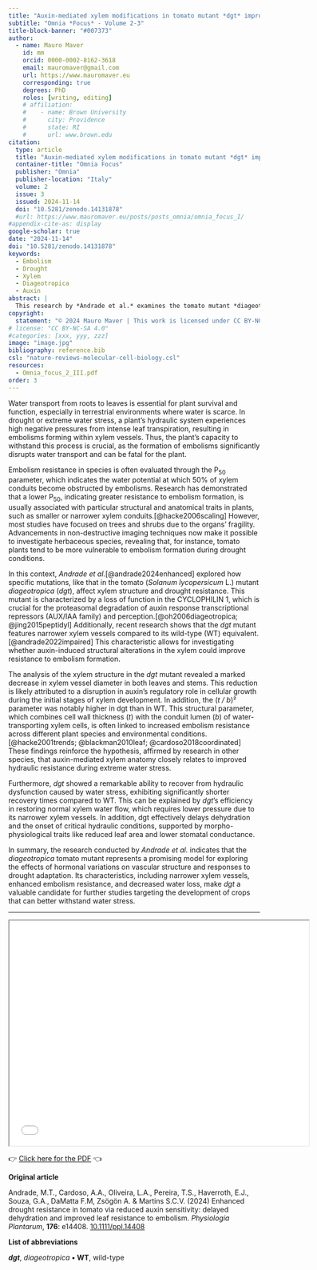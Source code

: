 ```yaml
---
title: "Auxin-mediated xylem modifications in tomato mutant *dgt* improve drought resistance and hydraulic recovery"
subtitle: "Omnia *Focus* - Volume 2-3"
title-block-banner: "#007373"
author:
  - name: Mauro Maver
    id: mm
    orcid: 0000-0002-8162-3618
    email: mauromaver@gmail.com
    url: https://www.mauromaver.eu
    corresponding: true
    degrees: PhD
    roles: [writing, editing]
    # affiliation: 
    #    - name: Brown University
    #      city: Providence
    #      state: RI
    #      url: www.brown.edu
citation:
  type: article
  title: "Auxin-mediated xylem modifications in tomato mutant *dgt* improve drought resistance and hydraulic recovery"
  container-title: "Omnia Focus"
  publisher: "Omnia"
  publisher-location: "Italy"
  volume: 2
  issue: 3
  issued: 2024-11-14
  doi: "10.5281/zenodo.14131878"
  #url: https://www.mauromaver.eu/posts/posts_omnia/omnia_focus_I/
#appendix-cite-as: display
google-scholar: true
date: "2024-11-14"
doi: "10.5281/zenodo.14131878"
keywords:
  - Embolism
  - Drought
  - Xylem
  - Diageotropica
  - Auxin
abstract: |
  This research by *Andrade et al.* examines the tomato mutant *diageotropica* (*dgt*) and uncovers how auxin-induced structural alterations in its xylem boost resistance to embolism and enhance recovery from water stress. These results emphasize *dgt*'s promise as a model for cultivating crops with improved drought resilience.
copyright:
  statement: "© 2024 Mauro Maver | This work is licensed under CC BY-NC-SA 4.0"
# license: "CC BY-NC-SA 4.0"
#categories: [xxx, yyy, zzz]
image: "image.jpg"
bibliography: reference.bib
csl: "nature-reviews-molecular-cell-biology.csl"
resources: 
  - Omnia_focus_2_III.pdf
order: 3
---
```


::: drop-cap
Water transport from roots to leaves is essential for plant survival and function, especially in terrestrial environments where water is scarce. In drought or extreme water stress, a plant’s hydraulic system experiences high negative pressures from intense leaf transpiration, resulting in embolisms forming within xylem vessels. Thus, the plant's capacity to withstand this process is crucial, as the formation of embolisms significantly disrupts water transport and can be fatal for the plant.
:::

Embolism resistance in species is often evaluated through the P<sub>50</sub> parameter, which indicates the water potential at which 50% of xylem conduits become obstructed by embolisms. Research has demonstrated that a lower P<sub>50</sub>, indicating greater resistance to embolism formation, is usually associated with particular structural and anatomical traits in plants, such as smaller or narrower xylem conduits.[@hacke2006scaling] However, most studies have focused on trees and shrubs due to the organs' fragility. Advancements in non-destructive imaging techniques now make it possible to investigate herbaceous species, revealing that, for instance, tomato plants tend to be more vulnerable to embolism formation during drought conditions.

In this context, *Andrade et al.*[@andrade2024enhanced] explored how specific mutations, like that in the tomato (*Solanum lycopersicum* L.) mutant *diageotropica* (*dgt*), affect xylem structure and drought resistance. This mutant is characterized by a loss of function in the CYCLOPHILIN 1, which is crucial for the proteasomal degradation of auxin response transcriptional repressors (AUX/IAA family) and perception.[@oh2006diageotropica; @jing2015peptidyl] Additionally, recent research shows that the *dgt* mutant features narrower xylem vessels compared to its wild-type (WT) equivalent.[@andrade2022impaired] This characteristic allows for investigating whether auxin-induced structural alterations in the xylem could improve resistance to embolism formation.

The analysis of the xylem structure in the *dgt* mutant revealed a marked decrease in xylem vessel diameter in both leaves and stems. This reduction is likely attributed to a disruption in auxin's regulatory role in cellular growth during the initial stages of xylem development. In addition, the (*t / b*)² parameter was notably higher in dgt than in WT. This structural parameter, which combines cell wall thickness (*t*) with the conduit lumen (*b*) of water-transporting xylem cells, is often linked to increased embolism resistance across different plant species and environmental conditions.[@hacke2001trends; @blackman2010leaf; @cardoso2018coordinated] These findings reinforce the hypothesis, affirmed by research in other species, that auxin-mediated xylem anatomy closely relates to improved hydraulic resistance during extreme water stress.

Furthermore, *dgt* showed a remarkable ability to recover from hydraulic dysfunction caused by water stress, exhibiting significantly shorter recovery times compared to WT. This can be explained by *dgt*'s efficiency in restoring normal xylem water flow, which requires lower pressure due to its narrower xylem vessels. In addition, dgt effectively delays dehydration and the onset of critical hydraulic conditions, supported by morpho-physiological traits like reduced leaf area and lower stomatal conductance.

In summary, the research conducted by *Andrade et al.* indicates that the *diageotropica* tomato mutant represents a promising model for exploring the effects of hormonal variations on vascular structure and responses to drought adaptation. Its characteristics, including narrower xylem vessels, enhanced embolism resistance, and decreased water loss, make *dgt* a valuable candidate for further studies targeting the development of crops that can better withstand water stress.

------------------------------------------------------------------------

::: {style="text-align: center"}
<iframe width="600" height="450" src="Omnia_focus_2_III.pdf">

</iframe>
:::

::: PDF
👉 [Click here for the PDF](Omnia_focus_2_III.pdf "Here you can download the PDF version") 👈
:::

::: {.callout-note appearance="minimal"}
**Original article**

Andrade, M.T., Cardoso, A.A., Oliveira, L.A., Pereira, T.S., Haverroth, E.J., Souza, G.A., DaMatta F.M, Zsögön A. & Martins S.C.V. (2024) Enhanced drought resistance in tomato via reduced auxin sensitivity: delayed dehydration and improved leaf resistance to embolism. *Physiologia Plantarum*, **176**: e14408. [10.1111/ppl.14408](https://doi.org/10.1111/ppl.14408)

**List of abbreviations**

***dgt***, *diageotropica* **•** **WT**, wild-type
:::
